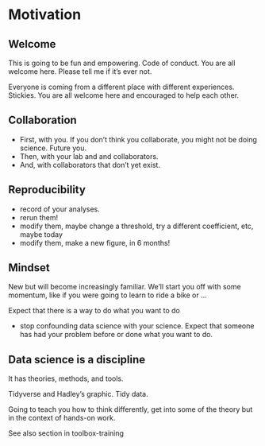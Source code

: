 # Motivation {#motivation}

## Welcome 

This is going to be fun and empowering. Code of conduct. You are all welcome here. Please tell me if it's ever not. 

Everyone is coming from a different place with different experiences. Stickies. 
You are all welcome here and encouraged to help each other. 

## Collaboration

- First, with you. If you don't think you collaborate, you might not be doing science. Future you. 
- Then, with your lab and and collaborators. 
- And, with collaborators that don't yet exist. 

## Reproducibility

- record of your analyses. 
- rerun them!
- modify them, maybe change a threshold, try a different coefficient, etc, maybe today
- modify them, make a new figure, in 6 months! 


## Mindset


New but will become increasingly familiar. We’ll start you off with some momentum, like if you were going to learn to ride a bike or ...

Expect that there is a way to do what you want to do

- stop confounding data science with your science. Expect that someone has had your problem before or done what you want to do. 


<!---If you plan to program mostly in one particular language on a single platform (such as Mac or Windows), you might try an integrated development environment (IDE). IDEs integrate text editing, syntax highlighting, version control, help, build tools, and debugging in one interface, simplifying development. 

http://r-bio.github.io/intro-git-rstudio/--->

## Data science is a discipline

It has theories, methods, and tools. 

Tidyverse and Hadley’s graphic. Tidy data.

Going to teach you how to think differently, get into some of the theory but in the context of hands-on work.


See also section in toolbox-training


